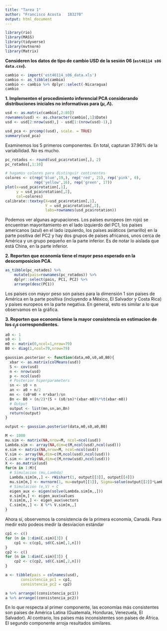 ```yaml
---
title: "Tarea 1"
author: "Francisco Acosta   183270"
output: html_document
---
```


```r
library(rio)
library(MASS)
library(tidyverse)
library(mvtnorm)
library(Matrix)
```

**Consideren los datos de tipo de cambio USD de la sesión 06 (`est46114 s06 data.csv`).**

```r
cambio <- import('est46114_s06_data.xls')
cambio <- as_tibble(cambio)
cambio <- cambio %>% dplyr::select(-Nicaragua)
cambio
```

**1. Implementen el procedimiento inferencial PCA considerando distribuciones iniciales no informativas para ($\mu, \Lambda$).**

```r
usd <- as.matrix(cambio[,2:80])
rownames(usd) <- as.character(cambio[,1]$Date)
usd <- usd[2:nrow(usd),] - usd[1:(nrow(usd)-1),]

usd_pca <- prcomp((usd), scale. = TRUE)
summary(usd_pca)
```

Examinemos los 5 primeros componentes. En total, capturan 37.96% de la variabilidad. No es mucho.

```r
pc_rotados <- round(usd_pca$rotation[,], 2)
pc_rotados[,1:10]
```

```r
# hagamos colores para distinguir continentes
colores <- c(rep('blue',19,), rep('red', 21), rep('pink', 6), 
             rep('yellow',16), rep('green', 17))
plot(x=usd_pca$rotation[,1], 
     y = usd_pca$rotation[,2], 
     col=colores)
calibrate::textxy(X=usd_pca$rotation[,1], 
                  Y = usd_pca$rotation[,2], 
                  labs=rownames(usd_pca$rotation))
```

Podemos ver algunas agrupaciones. Los países europeos (en rojo) se encuentran mayoritamiento en el lado izquierdo del PC1, los países americanos (azul) en el lado izquierdo, los países asiáticos (amarillo) en la parte positiva del PC2 y hay dos grupos de países africanos, unos cerca de América y un grupo pequeño en la parte inferior. Es de notar lo aislada que está China, en la parte inferior.


**2. Reporten que economia tiene el mayor peso esperado en la descomposicion PCA.**

```r
as_tibble(pc_rotados) %>% 
    mutate(pais=rownames(pc_rotados)) %>% 
    dplyr::select(pais, PC1, PC2) %>% 
    arrange(desc(PC1))
```

Los países con mayor peso son países para la dimensión 1 son países de América en la parte positiva (incluyendo a México, El Salvador y Costa Rica) y países europeos en la parte negativa. En general, esto es similar a lo que observamos en la gráfica.

**3. Reporten que economia tiene la mayor consistencia en estimacion de los $c_js$ correspondientes.**

```r

a0 <- 1
s0 <- 1
m0 <- matrix(0,ncol=1,nrow=79)
B0 <- diag(1,ncol=79,nrow=79) 

gaussian.posterior <- function(data,m0,s0,a0,B0){
  xbar <- as.matrix(colMeans(usd))
  S <- cov(usd)
  n <- nrow(usd)
  p <- ncol(usd)
  # Posterior hiperparameters
  sn <- s0 + n
  an <- a0 + n/2
  mn <- (s0*m0 + n*xbar)/sn
  Bn <- B0 + (n/2)*(S + (s0/sn)*(xbar-m0)%*%t(xbar-m0))
  # Output
  output <- list(mn,sn,an,Bn)
  return(output)
}

output <- gaussian.posterior(data,m0,s0,a0,B0)
```

```r
M <- 1000
mu.sim <- matrix(NA,nrow=M, ncol=ncol(usd))
Lambda.sim <- array(NA,dim=c(M,ncol(usd),ncol(usd)))
e.sim <- matrix(NA,nrow=M, ncol=ncol(usd))
V.sim <- array(NA,dim=c(M,ncol(usd),ncol(usd)))
C.sim <- array(NA,dim=c(M,nrow(usd),ncol(usd)))
X <- as.matrix(usd)
for(m in 1:M){
  # Simulacion (mu,Lambda)
  Lambda.sim[m,,] <- rWishart(1, output[[3]], output[[4]])
  mu.sim[m,] <- mvrnorm(1, mu=output[[1]], Sigma=solve(output[[2]]*Lambda.sim[m,,]), tol = 1e-6)
  # Simulacion (e,V) + C
  eigen_aux <- eigen(solve(Lambda.sim[m,,]))
  e.sim[m,] <- eigen_aux$values
  V.sim[m,,] <- eigen_aux$vectors
  C.sim[m,,] <- X %*% V.sim[m,,]
}
```

Ahora sí, observemos la consistencia de la primera economía, Canadá. Para medir esto podeos medir la desviacion estándar

```r
cp1 <- c()
for (n in 1:dim(C.sim)[3]) {
    cp1 <- c(cp1, sd(C.sim[,1,n]))
}
cp2 <- c()
for (n in 1:dim(C.sim)[3]) {
    cp2 <- c(cp2, sd(C.sim[,2,n]))
}

a <- tibble(pais = colnames(usd), 
       consistencia_pc1 = cp1, 
       consistencia_pc2 = cp2)

a %>% arrange((consistencia_pc1))
a %>% arrange((consistencia_pc2))

```

En lo que respecta al primer componente, las economías más consistentes son países de América Latina (Guatemala, Honduras, Venezuela, El Salvador). Al contrario, los países más inconsistentes son países de África. El segundo componente arroja resultados similares.



